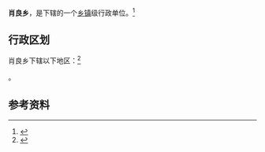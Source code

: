 {{中国乡级行政区|62/12/26/231/000}}

'''肖良乡'''，是{{PRC admin/fullname|62/12/26/231/000|3}}下辖的一个[[乡镇|乡镇]]级行政单位。<ref>{{PRC admin/ref sgc|{{PRC admin/parent|62/12/26/231/000}}}}</ref>

== 行政区划 ==

肖良乡下辖以下地区：<ref>{{PRC admin/ref sgc|62/12/26/231/000}}</ref>

{{PRC admin/children|62/12/26/231/000}}。

== 参考资料 ==

{{reflist}}

{{行政区划小作品}}
{{PRC admin/navcat|62/12/26/231/000}}